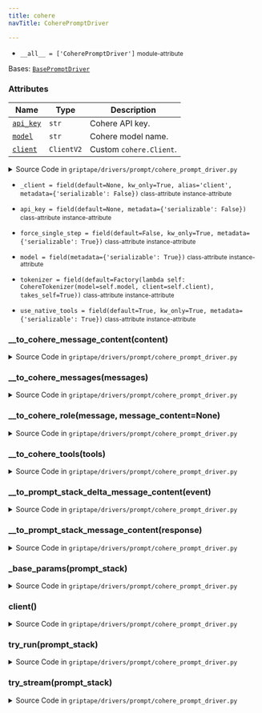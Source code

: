 ```yaml
---
title: cohere
navTitle: CoherePromptDriver

---
```


-   `__all__ = ['CoherePromptDriver']` <small>module-attribute</small>  <span id="griptape.drivers.prompt.cohere.__all__"></span> 

<span id="griptape.drivers.prompt.cohere.CoherePromptDriver"></span>

Bases:
 [`BasePromptDriver`](./#griptape.drivers.prompt.BasePromptDriver "BasePromptDriver (griptape.drivers.prompt.BasePromptDriver)")

### Attributes

| Name                                                                                                                                                                                                                                                                                                                      | Type       | Description                  |
| ------------------------------------------------------------------------------------------------------------------------------------------------------------------------------------------------------------------------------------------------------------------------------------------------------------------------- | ---------- | ---------------------------- |
| <a href="cohere.mdx#griptape.drivers.prompt.cohere.CoherePromptDriver.api_key" title="api_key = field(default=None, metadata={'serializable': False})           class-attribute       instance-attribute    (griptape.drivers.prompt.cohere.CoherePromptDriver.api_key)"><code class="language-python">api_key</code></a> | `str`      | Cohere API key.<br/>         |
| <a href="cohere.mdx#griptape.drivers.prompt.cohere.CoherePromptDriver.model" title="model = field(metadata={'serializable': True})           class-attribute       instance-attribute    (griptape.drivers.prompt.cohere.CoherePromptDriver.model)"><code class="language-python">model</code></a>                        | `str`      | Cohere model name.<br/>      |
| <a href="cohere.mdx#griptape.drivers.prompt.cohere.CoherePromptDriver.client" title="client() (griptape.drivers.prompt.cohere.CoherePromptDriver.client)"><code class="language-python">client</code></a>                                                                                                                 | `ClientV2` | Custom `cohere.Client`.<br/> |

<details><summary>Source Code in <code>griptape&#47;drivers&#47;prompt&#47;cohere_prompt_driver.py</code></summary>

```python
@define(kw_only=True)
class CoherePromptDriver(BasePromptDriver):
    """Cohere Prompt Driver.

    Attributes:
        api_key: Cohere API key.
        model: 	Cohere model name.
        client: Custom `cohere.Client`.
    """

    api_key: str = field(default=None, metadata={"serializable": False})
    model: str = field(metadata={"serializable": True})
    force_single_step: bool = field(default=False, kw_only=True, metadata={"serializable": True})
    use_native_tools: bool = field(default=True, kw_only=True, metadata={"serializable": True})
    _client: Optional[ClientV2] = field(default=None, kw_only=True, alias="client", metadata={"serializable": False})
    tokenizer: BaseTokenizer = field(
        default=Factory(lambda self: CohereTokenizer(model=self.model, client=self.client), takes_self=True),
    )

    @lazy_property()
    def client(self) -> ClientV2:
        return import_optional_dependency("cohere").ClientV2(self.api_key, log_warning_experimental_features=False)

    @observable
    def try_run(self, prompt_stack: PromptStack) -> Message:
        params = self._base_params(prompt_stack)

        logger.debug(params)

        result: ChatResponse = self.client.chat(**params)
        logger.debug(result.model_dump())

        return Message(
            content=self.__to_prompt_stack_message_content(result.message),
            role=Message.ASSISTANT_ROLE,
            usage=Message.Usage(
                input_tokens=result.usage.tokens.input_tokens if result.usage and result.usage.tokens else 0,
                output_tokens=result.usage.tokens.output_tokens if result.usage and result.usage.tokens else 0,
            ),
        )

    @observable
    def try_stream(self, prompt_stack: PromptStack) -> Iterator[DeltaMessage]:
        params = self._base_params(prompt_stack)
        logger.debug(params)
        result: Iterator[StreamedChatResponseV2] = self.client.chat_stream(**params)

        for event in result:
            if event.type == "stream-end":
                usage = event.response.meta.tokens

                yield DeltaMessage(
                    usage=DeltaMessage.Usage(input_tokens=usage.input_tokens, output_tokens=usage.output_tokens),
                )
            elif event.type in ("tool-plan-delta", "content-delta", "tool-call-start", "tool-call-delta"):
                yield DeltaMessage(content=self.__to_prompt_stack_delta_message_content(event))

    def _base_params(self, prompt_stack: PromptStack) -> dict:
        tool_results = []

        messages = self.__to_cohere_messages(prompt_stack.messages)

        params = {
            "model": self.model,
            "messages": messages,
            "temperature": self.temperature,
            "stop_sequences": self.tokenizer.stop_sequences,
            "max_tokens": self.max_tokens,
            **({"tool_results": tool_results} if tool_results else {}),
            **self.extra_params,
        }

        if prompt_stack.output_schema is not None and self.structured_output_strategy == "native":
            params["response_format"] = {"type": "json_object", "schema": prompt_stack.to_output_json_schema()}

        if prompt_stack.tools and self.use_native_tools:
            params["tools"] = self.__to_cohere_tools(prompt_stack.tools)

        return params

    def __to_cohere_messages(self, messages: list[Message]) -> list[dict]:
        cohere_messages = []

        for message in messages:
            # If the message only contains textual content we can send it as a single content.
            if message.is_text():
                cohere_messages.append({"role": self.__to_cohere_role(message), "content": message.to_text()})
            # Action results must be sent as separate messages.
            elif message.has_any_content_type(ActionResultMessageContent):
                cohere_messages.extend(
                    {
                        "role": self.__to_cohere_role(message, action_result),
                        "content": self.__to_cohere_message_content(action_result),
                        "tool_call_id": action_result.action.tag,
                    }
                    for action_result in message.get_content_type(ActionResultMessageContent)
                )

                if message.has_any_content_type(TextMessageContent):
                    cohere_messages.append({"role": self.__to_cohere_role(message), "content": message.to_text()})
            else:
                cohere_message = {
                    "role": self.__to_cohere_role(message),
                    "content": [
                        self.__to_cohere_message_content(content)
                        for content in [
                            content for content in message.content if not isinstance(content, ActionCallMessageContent)
                        ]
                    ],
                }

                # Action calls must be attached to the message, not sent as content.
                action_call_content = [
                    content for content in message.content if isinstance(content, ActionCallMessageContent)
                ]
                if action_call_content:
                    cohere_message["tool_calls"] = [
                        self.__to_cohere_message_content(action_call) for action_call in action_call_content
                    ]

                cohere_messages.append(cohere_message)

        return cohere_messages

    def __to_cohere_message_content(self, content: BaseMessageContent) -> str | dict | list[dict]:
        if isinstance(content, ActionCallMessageContent):
            action = content.artifact.value

            return {
                "type": "function",
                "id": action.tag,
                "function": {
                    "name": action.to_native_tool_name(),
                    "arguments": json.dumps(action.input),
                },
            }
        if isinstance(content, ActionResultMessageContent):
            artifact = content.artifact

            if isinstance(artifact, ListArtifact):
                message_content = [{"type": "text", "text": artifact.to_text()} for artifact in artifact.value]
            else:
                message_content = {"type": "text", "text": artifact.to_text()}

            return message_content
        return {"type": "text", "text": content.artifact.to_text()}

    def __to_cohere_role(self, message: Message, message_content: Optional[BaseMessageContent] = None) -> str:
        if message.is_system():
            return "system"
        if message.is_assistant():
            return "assistant"
        if isinstance(message_content, ActionResultMessageContent):
            return "tool"
        return "user"

    def __to_cohere_tools(self, tools: list[BaseTool]) -> list[dict]:
        return [
            {
                "function": {
                    "name": tool.to_native_tool_name(activity),
                    "description": tool.activity_description(activity),
                    "parameters": tool.to_activity_json_schema(activity, "Parameters Schema"),
                },
                "type": "function",
            }
            for tool in tools
            for activity in tool.activities()
        ]

    def __to_prompt_stack_message_content(self, response: AssistantMessageResponse) -> list[BaseMessageContent]:
        content = []
        if response.content:
            content.extend([TextMessageContent(TextArtifact(content.text)) for content in response.content])
        if response.tool_plan:
            content.append(TextMessageContent(TextArtifact(response.tool_plan)))
        if response.tool_calls is not None:
            content.extend(
                [
                    ActionCallMessageContent(
                        ActionArtifact(
                            ToolAction(
                                tag=tool_call.id,
                                name=ToolAction.from_native_tool_name(tool_call.function.name)[0],
                                path=ToolAction.from_native_tool_name(tool_call.function.name)[1],
                                input=json.loads(tool_call.function.arguments),
                            ),
                        ),
                    )
                    for tool_call in response.tool_calls
                    if tool_call.id is not None
                    and tool_call.function is not None
                    and tool_call.function.name is not None
                    and tool_call.function.arguments is not None
                ],
            )

        return content

    def __to_prompt_stack_delta_message_content(self, event: Any) -> BaseDeltaMessageContent:
        if event.type == "content-delta":
            return TextDeltaMessageContent(event.delta.message.content.text, index=0)
        if event.type == "tool-plan-delta":
            return TextDeltaMessageContent(event.delta.message["tool_plan"])
        if event.type == "tool-call-start":
            tool_call_delta = event.delta.message["tool_calls"]
            name, path = ToolAction.from_native_tool_name(tool_call_delta["function"]["name"])

            return ActionCallDeltaMessageContent(tag=tool_call_delta["id"], name=name, path=path)
        if event.type == "tool-call-delta":
            tool_call_delta = event.delta.message["tool_calls"]["function"]

            return ActionCallDeltaMessageContent(partial_input=tool_call_delta["arguments"])
        raise ValueError(f"Unsupported event type: {event.type}")
```

</details>

-   `_client = field(default=None, kw_only=True, alias='client', metadata={'serializable': False})` <small>class-attribute</small> <small>instance-attribute</small>  <span id="griptape.drivers.prompt.cohere.CoherePromptDriver._client"></span> 

-   `api_key = field(default=None, metadata={'serializable': False})` <small>class-attribute</small> <small>instance-attribute</small>  <span id="griptape.drivers.prompt.cohere.CoherePromptDriver.api_key"></span> 

-   `force_single_step = field(default=False, kw_only=True, metadata={'serializable': True})` <small>class-attribute</small> <small>instance-attribute</small>  <span id="griptape.drivers.prompt.cohere.CoherePromptDriver.force_single_step"></span> 

-   `model = field(metadata={'serializable': True})` <small>class-attribute</small> <small>instance-attribute</small>  <span id="griptape.drivers.prompt.cohere.CoherePromptDriver.model"></span> 

-   `tokenizer = field(default=Factory(lambda self: CohereTokenizer(model=self.model, client=self.client), takes_self=True))` <small>class-attribute</small> <small>instance-attribute</small>  <span id="griptape.drivers.prompt.cohere.CoherePromptDriver.tokenizer"></span> 

-   `use_native_tools = field(default=True, kw_only=True, metadata={'serializable': True})` <small>class-attribute</small> <small>instance-attribute</small>  <span id="griptape.drivers.prompt.cohere.CoherePromptDriver.use_native_tools"></span> 

<span id="griptape.drivers.prompt.cohere.CoherePromptDriver.__to_cohere_message_content"></span>

### \_\_to_cohere_message_content(content)

<details><summary>Source Code in <code>griptape&#47;drivers&#47;prompt&#47;cohere_prompt_driver.py</code></summary>

```python
def __to_cohere_message_content(self, content: BaseMessageContent) -> str | dict | list[dict]:
    if isinstance(content, ActionCallMessageContent):
        action = content.artifact.value

        return {
            "type": "function",
            "id": action.tag,
            "function": {
                "name": action.to_native_tool_name(),
                "arguments": json.dumps(action.input),
            },
        }
    if isinstance(content, ActionResultMessageContent):
        artifact = content.artifact

        if isinstance(artifact, ListArtifact):
            message_content = [{"type": "text", "text": artifact.to_text()} for artifact in artifact.value]
        else:
            message_content = {"type": "text", "text": artifact.to_text()}

        return message_content
    return {"type": "text", "text": content.artifact.to_text()}
```

</details>

<span id="griptape.drivers.prompt.cohere.CoherePromptDriver.__to_cohere_messages"></span>

### \_\_to_cohere_messages(messages)

<details><summary>Source Code in <code>griptape&#47;drivers&#47;prompt&#47;cohere_prompt_driver.py</code></summary>

```python
def __to_cohere_messages(self, messages: list[Message]) -> list[dict]:
    cohere_messages = []

    for message in messages:
        # If the message only contains textual content we can send it as a single content.
        if message.is_text():
            cohere_messages.append({"role": self.__to_cohere_role(message), "content": message.to_text()})
        # Action results must be sent as separate messages.
        elif message.has_any_content_type(ActionResultMessageContent):
            cohere_messages.extend(
                {
                    "role": self.__to_cohere_role(message, action_result),
                    "content": self.__to_cohere_message_content(action_result),
                    "tool_call_id": action_result.action.tag,
                }
                for action_result in message.get_content_type(ActionResultMessageContent)
            )

            if message.has_any_content_type(TextMessageContent):
                cohere_messages.append({"role": self.__to_cohere_role(message), "content": message.to_text()})
        else:
            cohere_message = {
                "role": self.__to_cohere_role(message),
                "content": [
                    self.__to_cohere_message_content(content)
                    for content in [
                        content for content in message.content if not isinstance(content, ActionCallMessageContent)
                    ]
                ],
            }

            # Action calls must be attached to the message, not sent as content.
            action_call_content = [
                content for content in message.content if isinstance(content, ActionCallMessageContent)
            ]
            if action_call_content:
                cohere_message["tool_calls"] = [
                    self.__to_cohere_message_content(action_call) for action_call in action_call_content
                ]

            cohere_messages.append(cohere_message)

    return cohere_messages
```

</details>

<span id="griptape.drivers.prompt.cohere.CoherePromptDriver.__to_cohere_role"></span>

### \_\_to_cohere_role(message, message_content=None)

<details><summary>Source Code in <code>griptape&#47;drivers&#47;prompt&#47;cohere_prompt_driver.py</code></summary>

```python
def __to_cohere_role(self, message: Message, message_content: Optional[BaseMessageContent] = None) -> str:
    if message.is_system():
        return "system"
    if message.is_assistant():
        return "assistant"
    if isinstance(message_content, ActionResultMessageContent):
        return "tool"
    return "user"
```

</details>

<span id="griptape.drivers.prompt.cohere.CoherePromptDriver.__to_cohere_tools"></span>

### \_\_to_cohere_tools(tools)

<details><summary>Source Code in <code>griptape&#47;drivers&#47;prompt&#47;cohere_prompt_driver.py</code></summary>

```python
def __to_cohere_tools(self, tools: list[BaseTool]) -> list[dict]:
    return [
        {
            "function": {
                "name": tool.to_native_tool_name(activity),
                "description": tool.activity_description(activity),
                "parameters": tool.to_activity_json_schema(activity, "Parameters Schema"),
            },
            "type": "function",
        }
        for tool in tools
        for activity in tool.activities()
    ]
```

</details>

<span id="griptape.drivers.prompt.cohere.CoherePromptDriver.__to_prompt_stack_delta_message_content"></span>

### \_\_to_prompt_stack_delta_message_content(event)

<details><summary>Source Code in <code>griptape&#47;drivers&#47;prompt&#47;cohere_prompt_driver.py</code></summary>

```python
def __to_prompt_stack_delta_message_content(self, event: Any) -> BaseDeltaMessageContent:
    if event.type == "content-delta":
        return TextDeltaMessageContent(event.delta.message.content.text, index=0)
    if event.type == "tool-plan-delta":
        return TextDeltaMessageContent(event.delta.message["tool_plan"])
    if event.type == "tool-call-start":
        tool_call_delta = event.delta.message["tool_calls"]
        name, path = ToolAction.from_native_tool_name(tool_call_delta["function"]["name"])

        return ActionCallDeltaMessageContent(tag=tool_call_delta["id"], name=name, path=path)
    if event.type == "tool-call-delta":
        tool_call_delta = event.delta.message["tool_calls"]["function"]

        return ActionCallDeltaMessageContent(partial_input=tool_call_delta["arguments"])
    raise ValueError(f"Unsupported event type: {event.type}")
```

</details>

<span id="griptape.drivers.prompt.cohere.CoherePromptDriver.__to_prompt_stack_message_content"></span>

### \_\_to_prompt_stack_message_content(response)

<details><summary>Source Code in <code>griptape&#47;drivers&#47;prompt&#47;cohere_prompt_driver.py</code></summary>

```python
def __to_prompt_stack_message_content(self, response: AssistantMessageResponse) -> list[BaseMessageContent]:
    content = []
    if response.content:
        content.extend([TextMessageContent(TextArtifact(content.text)) for content in response.content])
    if response.tool_plan:
        content.append(TextMessageContent(TextArtifact(response.tool_plan)))
    if response.tool_calls is not None:
        content.extend(
            [
                ActionCallMessageContent(
                    ActionArtifact(
                        ToolAction(
                            tag=tool_call.id,
                            name=ToolAction.from_native_tool_name(tool_call.function.name)[0],
                            path=ToolAction.from_native_tool_name(tool_call.function.name)[1],
                            input=json.loads(tool_call.function.arguments),
                        ),
                    ),
                )
                for tool_call in response.tool_calls
                if tool_call.id is not None
                and tool_call.function is not None
                and tool_call.function.name is not None
                and tool_call.function.arguments is not None
            ],
        )

    return content
```

</details>

<span id="griptape.drivers.prompt.cohere.CoherePromptDriver._base_params"></span>

### \_base_params(prompt_stack)

<details><summary>Source Code in <code>griptape&#47;drivers&#47;prompt&#47;cohere_prompt_driver.py</code></summary>

```python
def _base_params(self, prompt_stack: PromptStack) -> dict:
    tool_results = []

    messages = self.__to_cohere_messages(prompt_stack.messages)

    params = {
        "model": self.model,
        "messages": messages,
        "temperature": self.temperature,
        "stop_sequences": self.tokenizer.stop_sequences,
        "max_tokens": self.max_tokens,
        **({"tool_results": tool_results} if tool_results else {}),
        **self.extra_params,
    }

    if prompt_stack.output_schema is not None and self.structured_output_strategy == "native":
        params["response_format"] = {"type": "json_object", "schema": prompt_stack.to_output_json_schema()}

    if prompt_stack.tools and self.use_native_tools:
        params["tools"] = self.__to_cohere_tools(prompt_stack.tools)

    return params
```

</details>

<span id="griptape.drivers.prompt.cohere.CoherePromptDriver.client"></span>

### client()

<details><summary>Source Code in <code>griptape&#47;drivers&#47;prompt&#47;cohere_prompt_driver.py</code></summary>

```python
@lazy_property()
def client(self) -> ClientV2:
    return import_optional_dependency("cohere").ClientV2(self.api_key, log_warning_experimental_features=False)
```

</details>

<span id="griptape.drivers.prompt.cohere.CoherePromptDriver.try_run"></span>

### try_run(prompt_stack)

<details><summary>Source Code in <code>griptape&#47;drivers&#47;prompt&#47;cohere_prompt_driver.py</code></summary>

```python
@observable
def try_run(self, prompt_stack: PromptStack) -> Message:
    params = self._base_params(prompt_stack)

    logger.debug(params)

    result: ChatResponse = self.client.chat(**params)
    logger.debug(result.model_dump())

    return Message(
        content=self.__to_prompt_stack_message_content(result.message),
        role=Message.ASSISTANT_ROLE,
        usage=Message.Usage(
            input_tokens=result.usage.tokens.input_tokens if result.usage and result.usage.tokens else 0,
            output_tokens=result.usage.tokens.output_tokens if result.usage and result.usage.tokens else 0,
        ),
    )
```

</details>

<span id="griptape.drivers.prompt.cohere.CoherePromptDriver.try_stream"></span>

### try_stream(prompt_stack)

<details><summary>Source Code in <code>griptape&#47;drivers&#47;prompt&#47;cohere_prompt_driver.py</code></summary>

```python
@observable
def try_stream(self, prompt_stack: PromptStack) -> Iterator[DeltaMessage]:
    params = self._base_params(prompt_stack)
    logger.debug(params)
    result: Iterator[StreamedChatResponseV2] = self.client.chat_stream(**params)

    for event in result:
        if event.type == "stream-end":
            usage = event.response.meta.tokens

            yield DeltaMessage(
                usage=DeltaMessage.Usage(input_tokens=usage.input_tokens, output_tokens=usage.output_tokens),
            )
        elif event.type in ("tool-plan-delta", "content-delta", "tool-call-start", "tool-call-delta"):
            yield DeltaMessage(content=self.__to_prompt_stack_delta_message_content(event))
```

</details>
